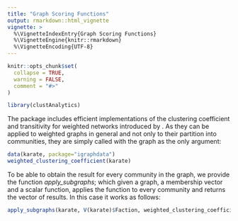 ```yaml
---
title: "Graph Scoring Functions"
output: rmarkdown::html_vignette
vignette: >
  %\VignetteIndexEntry{Graph Scoring Functions}
  %\VignetteEngine{knitr::rmarkdown}
  %\VignetteEncoding{UTF-8}
---
```


```r
knitr::opts_chunk$set(
  collapse = TRUE,
  warning = FALSE,
  comment = "#>"
)
```

```r
library(clustAnalytics)
```





The package includes efficient implementations of the clustering coefficient and transitivity for weighted networks introduced by \cite{clustcoeficient}. As they can be applied to weighted graphs in general and not only to their partition into communities, they are simply called with the graph as the only argument:
```r
data(karate, package="igraphdata")
weighted_clustering_coefficient(karate)
```

To be able to obtain the result for every community in the graph, we provide the function *apply_subgraphs*; which given a graph, a membership vector and a scalar function, applies the function to every community and returns the vector of results. In this case it works as follows:
```r
apply_subgraphs(karate, V(karate)$Faction, weighted_clustering_coefficient)
```


